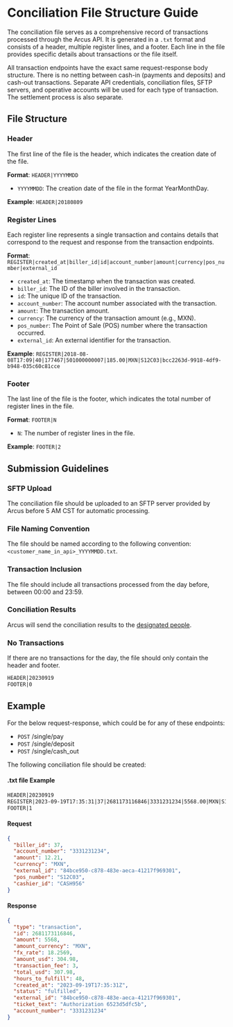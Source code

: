 
# Conciliation File Structure Guide

The conciliation file serves as a comprehensive record of transactions processed through the Arcus API. It is generated in a `.txt` format and consists of a header, multiple register lines, and a footer. Each line in the file provides specific details about transactions or the file itself.

<Callout>
All transaction endpoints have the exact same request-response body structure. There is no netting between cash-in (payments and deposits) and cash-out transactions. Separate API credentials, conciliation files, SFTP servers, and operative accounts will be used for each type of transaction. The settlement process is also separate.
</Callout>

## File Structure

### Header

The first line of the file is the header, which indicates the creation date of the file.

**Format**: `HEADER|YYYYMMDD`

- `YYYYMMDD`: The creation date of the file in the format YearMonthDay.

**Example**: `HEADER|20180809`

### Register Lines

Each register line represents a single transaction and contains details that correspond to the request and response from the transaction endpoints.

**Format**: `REGISTER|created_at|biller_id|id|account_number|amount|currency|pos_number|external_id`

- `created_at`: The timestamp when the transaction was created.
- `biller_id`: The ID of the biller involved in the transaction.
- `id`: The unique ID of the transaction.
- `account_number`: The account number associated with the transaction.
- `amount`: The transaction amount.
- `currency`: The currency of the transaction amount (e.g., MXN).
- `pos_number`: The Point of Sale (POS) number where the transaction occurred.
- `external_id`: An external identifier for the transaction.

**Example**: `REGISTER|2018-08-08T17:09|40|177467|501000000007|185.00|MXN|S12C03|bcc2263d-9918-4df9-b948-035c60c81cce`

### Footer

The last line of the file is the footer, which indicates the total number of register lines in the file.

**Format**: `FOOTER|N`

- `N`: The number of register lines in the file.

**Example**: `FOOTER|2`

## Submission Guidelines

### SFTP Upload

The conciliation file should be uploaded to an SFTP server provided by Arcus before 5 AM CST for automatic processing.

### File Naming Convention

The file should be named according to the following convention: `<customer_name_in_api>_YYYYMMDD.txt`.

### Transaction Inclusion

The file should include all transactions processed from the day before, between 00:00 and 23:59.

### Conciliation Results

Arcus will send the conciliation results to the [designated people](/resources/production-info).

### No Transactions

If there are no transactions for the day, the file should only contain the header and footer.
```txt copy filename="sample-client_20230920.txt"
HEADER|20230919
FOOTER|0
```






## Example

For the below request-response, which could be for any of these endpoints:

* `POST` /single/pay
* `POST` /single/deposit
* `POST` /single/cash_out

The following conciliation file should be created:
#### .txt file Example
```txt copy filename="sample-client_20230920.txt"
HEADER|20230919
REGISTER|2023-09-19T17:35:31|37|2681173116846|3331231234|5568.00|MXN|S12C03|84bce950-c878-483e-aeca-41217f969301
FOOTER|1
```

#### Request
```json copy
{
  "biller_id": 37,
  "account_number": "3331231234",
  "amount": 12.21,
  "currency": "MXN",
  "external_id": "84bce950-c878-483e-aeca-41217f969301",
  "pos_number": "S12C03",
  "cashier_id": "CASH956"
}
```
#### Response
```json copy
{
  "type": "transaction",
  "id": 2681173116846,
  "amount": 5568,
  "amount_currency": "MXN",
  "fx_rate": 18.2569,
  "amount_usd": 304.98,
  "transaction_fee": 3,
  "total_usd": 307.98,
  "hours_to_fulfill": 48,
  "created_at": "2023-09-19T17:35:31Z",
  "status": "fulfilled",
  "external_id": "84bce950-c878-483e-aeca-41217f969301",
  "ticket_text": "Authorization 6523d5dfc5b",
  "account_number": "3331231234"
}   
```

